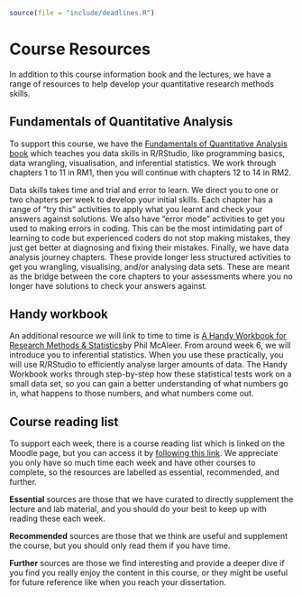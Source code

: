 ```r
source(file = "include/deadlines.R")
```

# Course Resources {#Resources}

In addition to this course information book and the lectures, we have a range of resources to help develop your quantitative research methods skills. 

## Fundamentals of Quantitative Analysis

To support this course, we have the [Fundamentals of Quantitative Analysis book](https://bartlettje.github.io/quant-fun-v3/){target="_blank"} which teaches you data skills in R/RStudio, like programming basics, data wrangling, visualisation, and inferential statistics. We work through chapters 1 to 11 in RM1, then you will continue with chapters 12 to 14 in RM2.

Data skills takes time and trial and error to learn. We direct you to one or two chapters per week to develop your initial skills. Each chapter has a range of "try this" activities to apply what you learnt and check your answers against solutions. We also have "error mode" activities to get you used to making errors in coding. This can be the most intimidating part of learning to code but experienced coders do not stop making mistakes, they just get better at diagnosing and fixing their mistakes. Finally, we have data analysis journey chapters. These provide longer less structured activities to get you wrangling, visualising, and/or analysing data sets. These are meant as the bridge between the core chapters to your assessments where you no longer have solutions to check your answers against. 

## Handy workbook

An additional resource we will link to time to time is [A Handy Workbook for Research Methods & Statistics](https://psyteachr.github.io/handyworkbook/index.html){target="_blank"}by Phil McAleer. From around week 6, we will introduce you to inferential statistics. When you use these practically, you will use R/RStudio to efficiently analyse larger amounts of data. The Handy Workbook works through step-by-step how these statistical tests work on a small data set, so you can gain a better understanding of what numbers go in, what happens to those numbers, and what numbers come out. 

## Course reading list

To support each week, there is a course reading list which is linked on the Moodle page, but you can access it by [following this link](https://rl.talis.com/3/glasgow/lists/E8C4E1F6-F08E-1030-A194-2DEA4AD56F83.html){target="_blank"}. We appreciate you only have so much time each week and have other courses to complete, so the resources are labelled as essential, recommended, and further. 

**Essential** sources are those that we have curated to directly supplement the lecture and lab material, and you should do your best to keep up with reading these each week. 

**Recommended** sources are those that we think are useful and supplement the course, but you should only read them if you have time. 

**Further** sources are those we find interesting and provide a deeper dive if you find you really enjoy the content in this course, or they might be useful for future reference like when you reach your dissertation.
